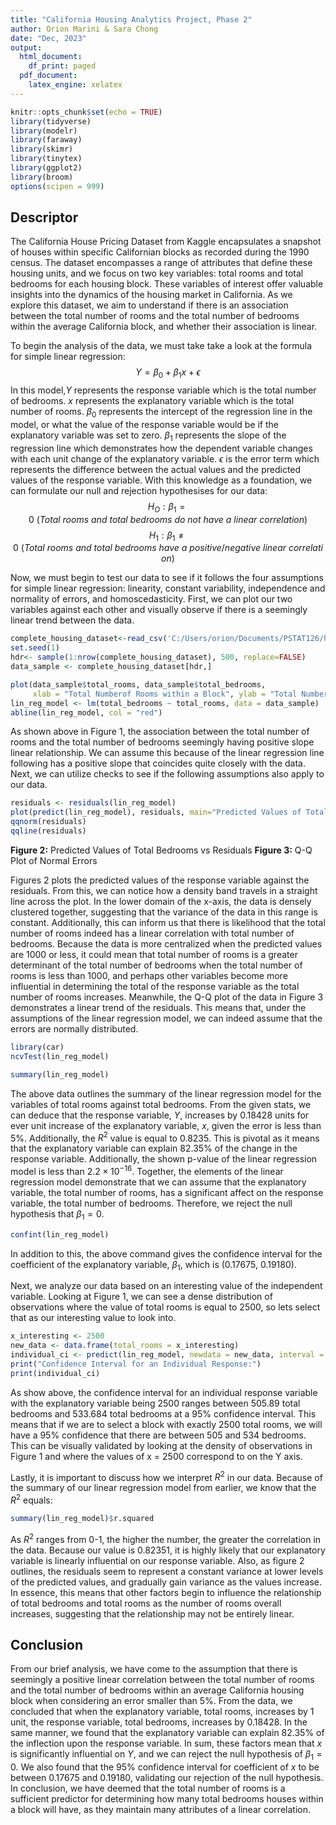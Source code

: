 ---
title: "California Housing Analytics Project, Phase 2"
author: Orion Marini & Sara Chong
date: "Dec, 2023"
output:
  html_document:
    df_print: paged
  pdf_document: 
    latex_engine: xelatex
---

```{r setup, include=FALSE}
knitr::opts_chunk$set(echo = TRUE)
library(tidyverse)
library(modelr)
library(faraway)
library(skimr)
library(tinytex)
library(ggplot2)
library(broom)
options(scipen = 999)
```

## Descriptor  

The California House Pricing Dataset from Kaggle encapsulates a snapshot of houses within specific Californian blocks as recorded during the 1990 census. The dataset encompasses a range of attributes that define these housing units, and we focus on two key variables: total rooms and total bedrooms for each housing block. These variables of interest offer valuable insights into the dynamics of the housing market in California. As we explore this dataset, we aim to understand if there is an association between the total number of rooms and the total number of bedrooms within the average California block, and whether their association is linear.

To begin the analysis of the data, we must take take a look at the formula for simple linear regression: $$Y = \beta_0 + \beta_1x + \epsilon$$ In this model,$Y$ represents the response variable which is the total number of bedrooms. $x$ represents the explanatory variable which is the total number of rooms. $\beta_0$ represents the intercept of the regression line in the model, or what the value of the response variable would be if the explanatory variable was set to zero. $\beta_1$ represents the slope of the regression line which demonstrates how the dependent variable changes with each unit change of the explanatory variable. $\epsilon$ is the error term which represents the difference between the actual values and the predicted values of the response variable. With this knowledge as a foundation, we can formulate our null and rejection hypothesises for our data:
$$H_O: \beta_1 = 0\:(Total\:rooms\:and\:total\:bedrooms\:do\:not\:have\:a\:linear\:correlation)$$
$$H_1: \beta_1 \ne 0\:(Total\:rooms\:and\:total\:bedrooms\:have\:a\:positive/negative\:linear\:correlation)$$

Now, we must begin to test our data to see if it follows the four assumptions for simple linear regression: linearity, constant variability, independence and normality of errors, and homoscedasticity. First, we can plot our two variables against each other and visually observe if there is a seemingly linear trend between the data.
\newpage

```{r initilization, echo=FALSE}
complete_housing_dataset<-read_csv('C:/Users/orion/Documents/PSTAT126/housing.csv', show_col_types = FALSE)
set.seed(1)
hdr<- sample(1:nrow(complete_housing_dataset), 500, replace=FALSE)
data_sample <- complete_housing_dataset[hdr,]
```

```{r checks, echo=FALSE, out.width="50%", fig.align='center',fig.cap ='Plots the total number of rooms against the total number of bedrooms in a given block in California'}
plot(data_sample$total_rooms, data_sample$total_bedrooms, 
     xlab = "Total Numberof Rooms within a Block", ylab = "Total Number of Bedrooms within a Block",main="Total Number of Rooms vs Total Number of Bedrooms")
lin_reg_model <- lm(total_bedrooms ~ total_rooms, data = data_sample)
abline(lin_reg_model, col = "red")
```
As shown above in Figure 1, the association between the total number of rooms and the total number of bedrooms seemingly having positive slope linear relationship. We can assume this because of the linear regression line following has a positive slope that coincides quite closely with the data. Next, we can utilize checks to see if the following assumptions also apply to our data.

```{r constant_variance_errors, echo=FALSE, out.width="50%"}
residuals <- residuals(lin_reg_model)
plot(predict(lin_reg_model), residuals, main="Predicted Values of Total Bedrooms vs Residuals", xlab="Predicted Values", ylab="Residuals")
qqnorm(residuals)
qqline(residuals)
```
**Figure 2:** Predicted Values of Total Bedrooms vs Residuals **Figure 3:** Q-Q Plot of Normal Errors
\newline

Figures 2 plots the predicted values of the response variable against the residuals. From this, we can notice how a density band travels in a straight line across the plot. In the lower domain of the x-axis, the data is densely clustered together, suggesting that the variance of the data in this range is constant. Additionally, this can inform us that there is likelihood that the total number of rooms indeed has a linear correlation with total number of bedrooms. Because the data is more centralized when the predicted values are 1000 or less, it could mean that total number of rooms is a greater determinant of the total number of bedrooms when the total number of rooms is less than 1000, and perhaps other variables become more influential in determining the total of the response variable as the total number of rooms increases. Meanwhile, the Q-Q plot of the data in Figure 3 demonstrates a linear trend of the residuals. This means that, under the assumptions of the linear regression model, we can indeed assume that the errors are normally distributed.
\newpage
```{r homoscedasticity, eval=FALSE, echo=FALSE}
library(car)
ncvTest(lin_reg_model)
```

```{r summary, echo=FALSE, out.width="50%"}
summary(lin_reg_model)
```
The above data outlines the summary of the linear regression model for the variables of total rooms against total bedrooms. From the given stats, we can deduce that the response variable, $Y$, increases by 0.18428 units for ever unit increase of the explanatory variable, $x$, given the error is less than 5%. Additionally, the $R^2$ value is equal to 0.8235. This is pivotal as it means that the explanatory variable can explain 82.35% of the change in the response variable. Additionally, the shown p-value of the linear regression model is less than $2.2 \times 10^{-16}$. Together, the elements of the linear regression model demonstrate that we can assume that the explanatory variable, the total number of rooms, has a significant affect on the response variable, the total number of bedrooms. Therefore, we reject the null hypothesis that $\beta_1 = 0$.
```{r confint_analysis, echo=FALSE}
confint(lin_reg_model)
```
In addition to this, the above command gives the confidence interval for the coefficient of the explanatory variable, $\beta_1$, which is (0.17675, 0.19180).

Next, we analyze our data based on an interesting value of the independent variable. Looking at Figure 1, we can see a dense distribution of observations where the value of total rooms is equal to 2500, so lets select that as our interesting value to look into. 

```{r interesting_value, echo=FALSE, error=FALSE}
x_interesting <- 2500
new_data <- data.frame(total_rooms = x_interesting)
individual_ci <- predict(lin_reg_model, newdata = new_data, interval = "confidence", level = 0.95)
print("Confidence Interval for an Individual Response:")
print(individual_ci)
```
As show above, the confidence interval for an individual response variable with the explanatory variable being 2500 ranges between 505.89 total bedrooms and 533.684 total bedrooms at a 95% confidence interval. This means that if we are to select a block with exactly 2500 total rooms, we will have a 95% confidence that there are between 505 and 534 bedrooms. This can be visually validated by looking at the density of observations in Figure 1 and where the values of x = 2500 correspond to on the Y axis. 

Lastly, it is important to discuss how we interpret $R^2$ in our data. Because of the summary of our linear regression model from earlier, we know that the $R^2$ equals:
```{r rsqr, echo=FALSE}
summary(lin_reg_model)$r.squared
```
As $R^2$ ranges from 0-1, the higher the number, the greater the correlation in the data. Because our value is 0.82351, it is highly likely that our explanatory variable is linearly influential on our response variable. Also, as figure 2 outlines, the residuals seem to represent a constant variance at lower levels of the predicted values, and gradually gain variance as the values increase. In essence, this means that other factors begin to influence the relationship of total bedrooms and total rooms as the number of rooms overall increases, suggesting that the relationship may not be entirely linear. 

## Conclusion
From our brief analysis, we have come to the assumption that there is seemingly a positive linear correlation between the total number of rooms and the total number of bedrooms within an average California housing block when considering an error smaller than 5%. From the data, we concluded that when the explanatory variable, total rooms, increases by 1 unit, the response variable, total bedrooms, increases by 0.18428. In the same manner, we found that the explanatory variable can explain 82.35% of the inflection upon the response variable. In sum, these factors mean that $x$ is significantly influential on $Y$, and we can reject the null hypothesis of $\beta_1 = 0$. We also found that the 95% confidence interval for coefficient of $x$ to be between 0.17675 and 0.19180, validating our rejection of the null hypothesis. In conclusion, we have deemed that the total number of rooms is a sufficient predictor for determining how many total bedrooms houses within a block will have, as they maintain many attributes of a linear correlation.


